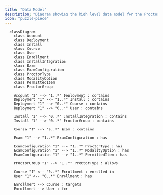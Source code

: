 ```yaml
---
title: "Data Model"
description: "Diagram showing the high level data model for the Proctoring application."
icon: "puzzle-piece"
---
```



```mermaid
  classDiagram
    class Account
    class Deployment
    class Install
    class Course
    class User
    class Enrollment
    class InstallIntegration
    class Exam
    class ExamConfiguration
    class ProctorType
    class ModalityOption
    class PermittedItem
    class ProctorGroup

    Account "1" --> "1..*" Deployment : contains
    Deployment "1" --> "1..*" Install : contains
    Deployment "1" --> "0..*" Course : contains
    Deployment "1" --> "0..*" User : contains

    Install "1" --> "0..*" InstallIntegration : contains
    Install "1" --> "0..*" ProctorGroup : contains

    Course "1" --> "0..*" Exam : contains

    Exam "1" --> "1..*" ExamConfiguration : has

    ExamConfiguration "1" --> "1..*" ProctorType : has
    ExamConfiguration "1" --> "1..*" ModalityOption : has
    ExamConfiguration "1" --> "1..*" PermittedItem : has

    ProctorGroup "1" --> "1..*" ProctorType : allows

    Course "1" <-- "0..*" Enrollment : enrolled in
    User "1" <-- "0..*" Enrollment : has

    Enrollment --> Course : targets
    Enrollment --> User : for

```